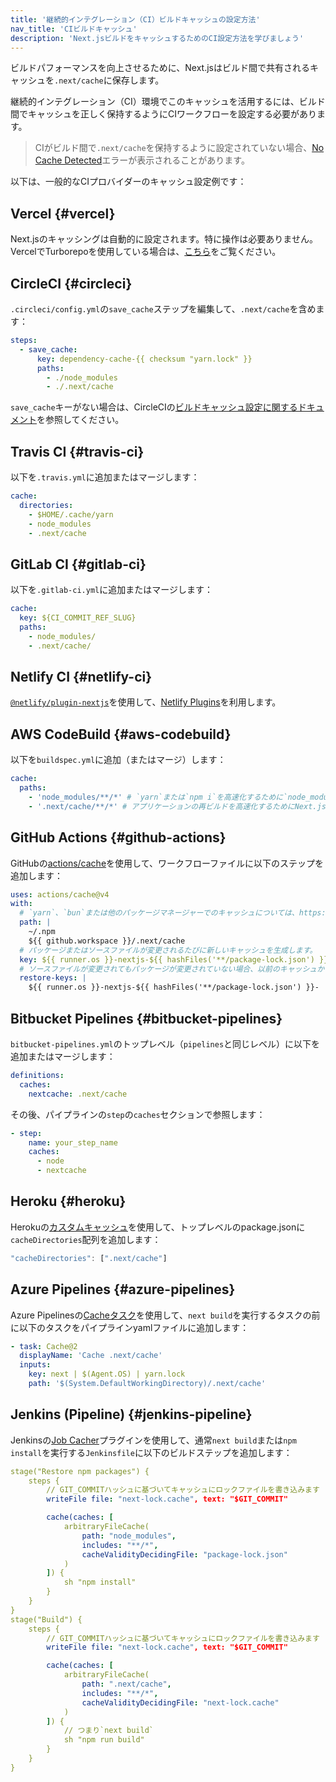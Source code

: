 ```yaml
---
title: '継続的インテグレーション（CI）ビルドキャッシュの設定方法'
nav_title: 'CIビルドキャッシュ'
description: 'Next.jsビルドをキャッシュするためのCI設定方法を学びましょう'
---
```


ビルドパフォーマンスを向上させるために、Next.jsはビルド間で共有されるキャッシュを`.next/cache`に保存します。

継続的インテグレーション（CI）環境でこのキャッシュを活用するには、ビルド間でキャッシュを正しく保持するようにCIワークフローを設定する必要があります。

> CIがビルド間で`.next/cache`を保持するように設定されていない場合、[No Cache Detected](https://nextjs.org/docs/messages/no-cache)エラーが表示されることがあります。

以下は、一般的なCIプロバイダーのキャッシュ設定例です：

## Vercel {#vercel}

Next.jsのキャッシングは自動的に設定されます。特に操作は必要ありません。VercelでTurborepoを使用している場合は、[こちら](https://vercel.com/docs/monorepos/turborepo)をご覧ください。

## CircleCI {#circleci}

`.circleci/config.yml`の`save_cache`ステップを編集して、`.next/cache`を含めます：

```yaml
steps:
  - save_cache:
      key: dependency-cache-{{ checksum "yarn.lock" }}
      paths:
        - ./node_modules
        - ./.next/cache
```

`save_cache`キーがない場合は、CircleCIの[ビルドキャッシュ設定に関するドキュメント](https://circleci.com/docs/2.0/caching/)を参照してください。

## Travis CI {#travis-ci}

以下を`.travis.yml`に追加またはマージします：

```yaml
cache:
  directories:
    - $HOME/.cache/yarn
    - node_modules
    - .next/cache
```

## GitLab CI {#gitlab-ci}

以下を`.gitlab-ci.yml`に追加またはマージします：

```yaml
cache:
  key: ${CI_COMMIT_REF_SLUG}
  paths:
    - node_modules/
    - .next/cache/
```

## Netlify CI {#netlify-ci}

[`@netlify/plugin-nextjs`](https://www.npmjs.com/package/@netlify/plugin-nextjs)を使用して、[Netlify Plugins](https://www.netlify.com/products/build/plugins/)を利用します。

## AWS CodeBuild {#aws-codebuild}

以下を`buildspec.yml`に追加（またはマージ）します：

```yaml
cache:
  paths:
    - 'node_modules/**/*' # `yarn`または`npm i`を高速化するために`node_modules`をキャッシュ
    - '.next/cache/**/*' # アプリケーションの再ビルドを高速化するためにNext.jsをキャッシュ
```

## GitHub Actions {#github-actions}

GitHubの[actions/cache](https://github.com/actions/cache)を使用して、ワークフローファイルに以下のステップを追加します：

```yaml
uses: actions/cache@v4
with:
  # `yarn`、`bun`または他のパッケージマネージャーでのキャッシュについては、https://github.com/actions/cache/blob/main/examples.mdを参照するか、actions/setup-nodeでのキャッシングを活用できます https://github.com/actions/setup-node
  path: |
    ~/.npm
    ${{ github.workspace }}/.next/cache
  # パッケージまたはソースファイルが変更されるたびに新しいキャッシュを生成します。
  key: ${{ runner.os }}-nextjs-${{ hashFiles('**/package-lock.json') }}-${{ hashFiles('**/*.js', '**/*.jsx', '**/*.ts', '**/*.tsx') }}
  # ソースファイルが変更されてもパッケージが変更されていない場合、以前のキャッシュから再ビルドします。
  restore-keys: |
    ${{ runner.os }}-nextjs-${{ hashFiles('**/package-lock.json') }}-
```

## Bitbucket Pipelines {#bitbucket-pipelines}

`bitbucket-pipelines.yml`のトップレベル（`pipelines`と同じレベル）に以下を追加またはマージします：

```yaml
definitions:
  caches:
    nextcache: .next/cache
```

その後、パイプラインの`step`の`caches`セクションで参照します：

```yaml
- step:
    name: your_step_name
    caches:
      - node
      - nextcache
```

## Heroku {#heroku}

Herokuの[カスタムキャッシュ](https://devcenter.heroku.com/articles/nodejs-support#custom-caching)を使用して、トップレベルのpackage.jsonに`cacheDirectories`配列を追加します：

```javascript
"cacheDirectories": [".next/cache"]
```

## Azure Pipelines {#azure-pipelines}

Azure Pipelinesの[Cacheタスク](https://docs.microsoft.com/en-us/azure/devops/pipelines/tasks/utility/cache)を使用して、`next build`を実行するタスクの前に以下のタスクをパイプラインyamlファイルに追加します：

```yaml
- task: Cache@2
  displayName: 'Cache .next/cache'
  inputs:
    key: next | $(Agent.OS) | yarn.lock
    path: '$(System.DefaultWorkingDirectory)/.next/cache'
```

## Jenkins (Pipeline) {#jenkins-pipeline}

Jenkinsの[Job Cacher](https://www.jenkins.io/doc/pipeline/steps/jobcacher/)プラグインを使用して、通常`next build`または`npm install`を実行する`Jenkinsfile`に以下のビルドステップを追加します：

```yaml
stage("Restore npm packages") {
    steps {
        // GIT_COMMITハッシュに基づいてキャッシュにロックファイルを書き込みます
        writeFile file: "next-lock.cache", text: "$GIT_COMMIT"

        cache(caches: [
            arbitraryFileCache(
                path: "node_modules",
                includes: "**/*",
                cacheValidityDecidingFile: "package-lock.json"
            )
        ]) {
            sh "npm install"
        }
    }
}
stage("Build") {
    steps {
        // GIT_COMMITハッシュに基づいてキャッシュにロックファイルを書き込みます
        writeFile file: "next-lock.cache", text: "$GIT_COMMIT"

        cache(caches: [
            arbitraryFileCache(
                path: ".next/cache",
                includes: "**/*",
                cacheValidityDecidingFile: "next-lock.cache"
            )
        ]) {
            // つまり`next build`
            sh "npm run build"
        }
    }
}
```
